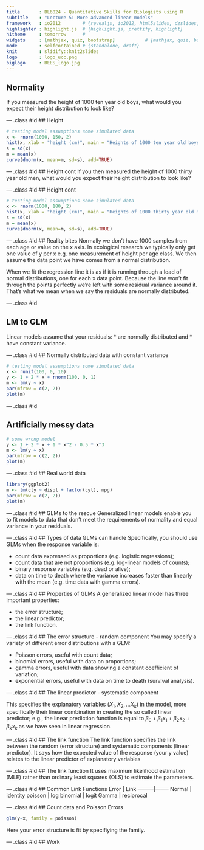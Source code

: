 ```yaml
---
title       : BL6024 - Quantitative Skills for Biologists using R
subtitle    : "Lecture 5: More advanced linear models"
framework   : io2012        # {revealjs, io2012, html5slides, dzslides, ...}
highlighter : highlight.js  # {highlight.js, prettify, highlight}
hitheme     : tomorrow      # 
widgets     : [mathjax, quiz, bootstrap]           # {mathjax, quiz, bootstrap}
mode        : selfcontained # {standalone, draft}
knit        : slidify::knit2slides
logo        : logo_ucc.png
biglogo     : BEES_logo.jpg
---
```

## Normality
If you measured the height of 1000 ten year old boys, what would you expect their height distribution to look like? 

--- .class #id 
## Height
``` r
# testing model assumptions some simulated data
x <- rnorm(1000, 150, 2)
hist(x, xlab = "height (cm)", main = "Heights of 1000 ten year old boys",freq = F)
s = sd(x)
m = mean(x)
curve(dnorm(x, mean=m, sd=s), add=TRUE)
```

--- .class #id
## Height cont
If you then measured the height of 1000 thirty year old men, what would you expect their height distribution to look like? 

--- .class #id
## Height cont

``` r
# testing model assumptions some simulated data
x <- rnorm(1000, 180, 2)
hist(x, xlab = "height (cm)", main = "Heights of 1000 thirty year old men",freq = F)
s = sd(x)
m = mean(x)
curve(dnorm(x, mean=m, sd=s), add=TRUE)
```

--- .class #id
## Reality bites
Normally we don't have 1000 samples from each age or value on the x axis. In ecological research we typically only get one value of y per x e.g. one measurement of height per age class. We then assume the data point we have comes from a normal distribution. 

When we fit the regression line it is as if it is running through a load of normal distributions, one for each x data point. Because the line won't fit through the points perfectly we're left with some residual variance around it. That's what we mean when we say the residuals are normally distributed. 

--- .class #id

## LM to GLM
Linear models assume that your residuals:
* are normally distributed and 
* have constant variance. 

--- .class #id 
## Normally distributed data with constant variance
``` r
# testing model assumptions some simulated data
x <- runif(100, 0, 10)
y <- 1 + 2 * x + rnorm(100, 0, 1)
m <- lm(y ~ x)
par(mfrow = c(2, 2))
plot(m)
```

--- .class #id 

## Artificially messy data
``` r
# some wrong model
y <- 1 + 2 * x + 1 * x^2 - 0.5 * x^3
m <- lm(y ~ x)
par(mfrow = c(2, 2))
plot(m)
```

--- .class #id 
## Real world data
``` r
library(ggplot2)
m <- lm(cty ~ displ + factor(cyl), mpg)
par(mfrow = c(2, 2))
plot(m)
```

--- .class #id 
## GLMs to the rescue
Generalized linear models enable you to fit models to data that don't meet the requirements of normality and equal variance in your residuals. 

--- .class #id 
## Types of data GLMs can handle
Specifically, you should use GLMs when the response variable is:

* count data expressed as proportions (e.g. logistic regressions);
* count data that are not proportions (e.g. log-linear models of counts);
* binary response variables (e.g. dead or alive);
* data on time to death where the variance increases faster than linearly with the mean (e.g. time data with gamma errors).

--- .class #id 
## Properties of GLMs
A generalized linear model has three important properties:

* the error structure;
* the linear predictor;
* the link function.

--- .class #id 
## The error structure - random component
You may specify a variety of different error distributions with a GLM:

* Poisson errors, useful with count data;
* binomial errors, useful with data on proportions;
* gamma errors, useful with data showing a constant coefficient of variation;
* exponential errors, useful with data on time to death (survival analysis).

--- .class #id 
## The linear predictor - systematic component 

This specifies the explanatory variables ($X_1, X_2, ... X_k$) in the model, more specifically their linear combination in creating the so called linear predictor; e.g., the linear prediction function is equal to $\beta_0 + \beta_1x_1 + \beta_2x_2 + \beta_kx_k$ as we have seen in linear regression.

--- .class #id 
## The link function
The link function specifies the link between the random (error structure) and systematic components (linear predictor). It says how the expected value of the response (your y value) relates to the linear predictor of explanatory variables

--- .class #id 
## The link function
It uses maximum likelihood estimation (MLE) rather than ordinary least squares (OLS) to estimate the parameters.

--- .class #id 
## Common Link Functions 
Error  | Link
---------|--------
Normal       | identity
poisson      | log
binomial      | logit
Gamma | reciprocal 

--- .class #id 
## Count data and Poisson Errors
``` r
glm(y~x, family = poisson)
```

Here your error structure is fit by specifiying the family. 

--- .class #id 
## Work


